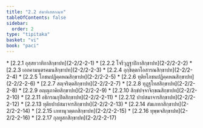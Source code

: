 ```yaml
---
title: "2.2 สํฆาทิเสสกณฺฑ"
tableOfContents: false
sidebar:
  order: 2
type: "tipitaka"
basket: "vi"
book: "paci"
---
```



<DynamicBreadcrumb />



<TableOfContents book="paci" section="2.2">
* [2.2.1 อุสฺสยวาทิกาสิกฺขาปท](2-2/2-2-1)
* [2.2.2 โจรีวุฏฺฐาปิกาสิกฺขาปท](2-2/2-2-2)
* [2.2.3 เอกคามนฺตรคมนสิกฺขาปท](2-2/2-2-3)
* [2.2.4 อุกฺขิตฺตกโอสารณสิกฺขาปท](2-2/2-2-4)
* [2.2.5 โภชนปฏิคฺคหณสิกฺขาปท](2-2/2-2-5)
* [2.2.6 ทุติยโภชนปฏิคฺคหณสิกฺขาปท](2-2/2-2-6)
* [2.2.7 สญฺจริตฺตสิกฺขาปท](2-2/2-2-7)
* [2.2.8 ทุฏฺฐโทสสิกฺขาปท](2-2/2-2-8)
* [2.2.9 อญฺญภาคิยสิกฺขาปท](2-2/2-2-9)
* [2.2.10 สิกฺขํปจฺจาจิกฺขณสิกฺขาปท](2-2/2-2-10)
* [2.2.11 อธิกรณกุปิตสิกฺขาปท](2-2/2-2-11)
* [2.2.12 ปาปสมาจารสิกฺขาปท](2-2/2-2-12)
* [2.2.13 ทุติยปาปสมาจารสิกฺขาปท](2-2/2-2-13)
* [2.2.14 สํฆเภทกสิกฺขาปท](2-2/2-2-14)
* [2.2.15 เภทานุวตฺตกสิกฺขาปท](2-2/2-2-15)
* [2.2.16 ทุพฺพจสิกฺขาปท](2-2/2-2-16)
* [2.2.17 กุลทูสกสิกฺขาปท](2-2/2-2-17)
</TableOfContents>